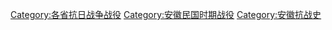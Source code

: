 [[Category:各省抗日战争战役|Category:各省抗日战争战役]]
[[Category:安徽民国时期战役|Category:安徽民国时期战役]]
[[Category:安徽抗战史|Category:安徽抗战史]]